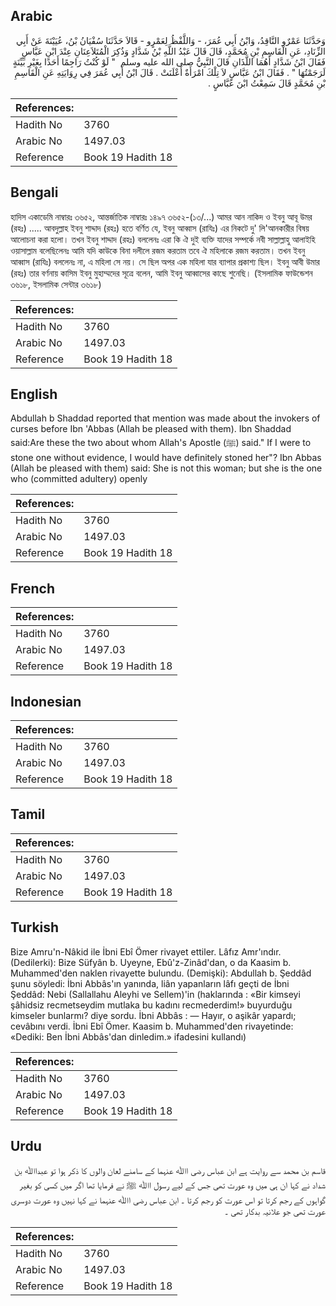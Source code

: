 ## Arabic


<div dir="rtl" lang="ar" style={{fontSize:'larger',backgroundColor:'#f8f9fa',padding:20}}>
وَحَدَّثَنَا عَمْرٌو النَّاقِدُ، وَابْنُ أَبِي عُمَرَ، - وَاللَّفْظُ لِعَمْرٍو - قَالاَ حَدَّثَنَا سُفْيَانُ بْنُ، عُيَيْنَةَ عَنْ أَبِي الزِّنَادِ، عَنِ الْقَاسِمِ بْنِ مُحَمَّدٍ، قَالَ قَالَ عَبْدُ اللَّهِ بْنُ شَدَّادٍ وَذُكِرَ الْمُتَلاَعِنَانِ عِنْدَ ابْنِ عَبَّاسٍ فَقَالَ ابْنُ شَدَّادٍ أَهُمَا اللَّذَانِ قَالَ النَّبِيُّ صلى الله عليه وسلم ‏ "‏ لَوْ كُنْتُ رَاجِمًا أَحَدًا بِغَيْرِ بَيِّنَةٍ لَرَجَمْتُهَا ‏"‏ ‏.‏ فَقَالَ ابْنُ عَبَّاسٍ لاَ تِلْكَ امْرَأَةٌ أَعْلَنَتْ ‏.‏ قَالَ ابْنُ أَبِي عُمَرَ فِي رِوَايَتِهِ عَنِ الْقَاسِمِ بْنِ مُحَمَّدٍ قَالَ سَمِعْتُ ابْنَ عَبَّاسٍ ‏.‏
</div>
<div style={{backgroundColor:'#f8f9fa',padding:20, marginBottom: 10}}><table> <thead> <tr> <th>References:</th> <th></th> </tr> </thead> <tbody><tr><td>Hadith No</td><td>3760</td></tr><tr><td>Arabic No</td><td>1497.03</td></tr><tr><td>Reference</td><td>Book 19 Hadith 18</td></tr></tbody></table></div>

## Bengali


<div dir="ltr" lang="bn" style={{fontSize:'larger',backgroundColor:'#f8f9fa',padding:20}}>
হাদিস একাডেমি নাম্বারঃ ৩৬৫২, আন্তর্জাতিক নাম্বারঃ ১৪৯৭ ৩৬৫২-(১৩/...) আমর আন নাকিদ ও ইবনু আবূ উমর (রহঃ) ..... আবদুল্লাহ ইবনু শাদ্দাদ (রহঃ) হতে বর্ণিত যে, ইবনু আব্বাস (রাযিঃ) এর নিকটে দু' লি'আনকারীর বিষয় আলোচনা করা হলো। তখন ইবনু শাদ্দাদ (রহঃ) বললেনঃ এরা কি ঐ দুই ব্যক্তি যাদের সম্পর্কে নবী সাল্লাল্লাহু আলাইহি ওয়াসাল্লাম বলেছিলেনঃ আমি যদি কাউকে বিনা দলীলে রজম করতাম তবে ঐ মহিলাকে রজম করতাম। তখন ইবনু আব্বাস (রাযিঃ) বললেনঃ না, এ মহিলা সে নয়। সে ছিল অপর এক মহিলা যার ব্যাপার প্রকাশ্য ছিল। ইবনু আবী উমার (রহঃ) তার বর্ণনায় কাসিম ইবনু মুহাম্মদের সূত্রে বলেন, আমি ইবনু আব্বাসের কাছে শুনেছি। (ইসলামিক ফাউন্ডেশন ৩৬১৮, ইসলামিক সেন্টার ৩৬১৮)
</div>
<div style={{backgroundColor:'#f8f9fa',padding:20, marginBottom: 10}}><table> <thead> <tr> <th>References:</th> <th></th> </tr> </thead> <tbody><tr><td>Hadith No</td><td>3760</td></tr><tr><td>Arabic No</td><td>1497.03</td></tr><tr><td>Reference</td><td>Book 19 Hadith 18</td></tr></tbody></table></div>

## English


<div dir="ltr" lang="en" style={{fontSize:'larger',backgroundColor:'#f8f9fa',padding:20}}>
Abdullah b Shaddad reported that mention was made about the invokers of curses before Ibn 'Abbas (Allah be pleased with them). Ibn Shaddad said:Are these the two about whom Allah's Apostle (ﷺ) said." If I were to stone one without evidence, I would have definitely stoned her"? Ibn Abbas (Allah be pleased with them) said: She is not this woman; but she is the one who (committed adultery) openly
</div>
<div style={{backgroundColor:'#f8f9fa',padding:20, marginBottom: 10}}><table> <thead> <tr> <th>References:</th> <th></th> </tr> </thead> <tbody><tr><td>Hadith No</td><td>3760</td></tr><tr><td>Arabic No</td><td>1497.03</td></tr><tr><td>Reference</td><td>Book 19 Hadith 18</td></tr></tbody></table></div>

## French


<div dir="ltr" lang="fr" style={{fontSize:'larger',backgroundColor:'#f8f9fa',padding:20}}>

</div>
<div style={{backgroundColor:'#f8f9fa',padding:20, marginBottom: 10}}><table> <thead> <tr> <th>References:</th> <th></th> </tr> </thead> <tbody><tr><td>Hadith No</td><td>3760</td></tr><tr><td>Arabic No</td><td>1497.03</td></tr><tr><td>Reference</td><td>Book 19 Hadith 18</td></tr></tbody></table></div>

## Indonesian


<div dir="ltr" lang="id" style={{fontSize:'larger',backgroundColor:'#f8f9fa',padding:20}}>

</div>
<div style={{backgroundColor:'#f8f9fa',padding:20, marginBottom: 10}}><table> <thead> <tr> <th>References:</th> <th></th> </tr> </thead> <tbody><tr><td>Hadith No</td><td>3760</td></tr><tr><td>Arabic No</td><td>1497.03</td></tr><tr><td>Reference</td><td>Book 19 Hadith 18</td></tr></tbody></table></div>

## Tamil


<div dir="ltr" lang="ta" style={{fontSize:'larger',backgroundColor:'#f8f9fa',padding:20}}>

</div>
<div style={{backgroundColor:'#f8f9fa',padding:20, marginBottom: 10}}><table> <thead> <tr> <th>References:</th> <th></th> </tr> </thead> <tbody><tr><td>Hadith No</td><td>3760</td></tr><tr><td>Arabic No</td><td>1497.03</td></tr><tr><td>Reference</td><td>Book 19 Hadith 18</td></tr></tbody></table></div>

## Turkish


<div dir="ltr" lang="tr" style={{fontSize:'larger',backgroundColor:'#f8f9fa',padding:20}}>
Bize Amru'n-Nâkid ile İbni Ebî Ömer rivayet ettiler. Lâfız Amr'ındır. (Dedilerki): Bize Süfyân b. Uyeyne, Ebû'z-Zinâd'dan, o da Kaasim b. Muhammed'den naklen rivayette bulundu. (Demişki): Abdullah b. Şeddâd şunu söyledi: İbni Abbâs'ın yanında, liân yapanların lâfı geçti de İbni Şeddâd: Nebi (Sallallahu Aleyhi ve Sellem)'in (haklarında : «Bir kimseyi şâhidsiz recmetseydim mutlaka bu kadını recmederdim!» buyurduğu kimseler bunlarmı? diye sordu. İbni Abbâs : — Hayır, o aşikâr yapardı; cevâbını verdi. İbni Ebî Ömer. Kaasim b. Muhammed'den rivayetinde: «Dediki: Ben İbni Abbâs'dan dinledim.» ifadesini kullandı)
</div>
<div style={{backgroundColor:'#f8f9fa',padding:20, marginBottom: 10}}><table> <thead> <tr> <th>References:</th> <th></th> </tr> </thead> <tbody><tr><td>Hadith No</td><td>3760</td></tr><tr><td>Arabic No</td><td>1497.03</td></tr><tr><td>Reference</td><td>Book 19 Hadith 18</td></tr></tbody></table></div>

## Urdu


<div dir="rtl" lang="ur" style={{fontSize:'larger',backgroundColor:'#f8f9fa',padding:20}}>
قاسم بن محمد سے روایت ہے ابن عباس رضی اﷲ عنہما کے سامنے لعان والوں کا ذکر ہوا تو عبداﷲ بن شداد نے کہا ان ہی میں وہ عورت تھی جس کے لیے رسول اﷲ ﷺ نے فرمایا تھا اگر میں کسی کو بغیر گواہوں کے رجم کرتا تو اس عورت کو رجم کرتا ۔ ابن عباس رضی اﷲ عنہما نے کہا نہیں وہ عورت دوسری عورت تھی جو علانیہ بدکار تھی ۔
</div>
<div style={{backgroundColor:'#f8f9fa',padding:20, marginBottom: 10}}><table> <thead> <tr> <th>References:</th> <th></th> </tr> </thead> <tbody><tr><td>Hadith No</td><td>3760</td></tr><tr><td>Arabic No</td><td>1497.03</td></tr><tr><td>Reference</td><td>Book 19 Hadith 18</td></tr></tbody></table></div>
